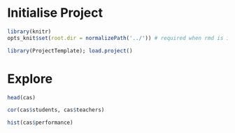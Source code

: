 # Initialise Project
```r
library(knitr)
opts_knit$set(root.dir = normalizePath('../')) # required when rmd is in subdirectory
```

```r
library(ProjectTemplate); load.project()
```             

# Explore
```r
head(cas)

cor(cas$students, cas$teachers)
```


```r
hist(cas$performance)
```



